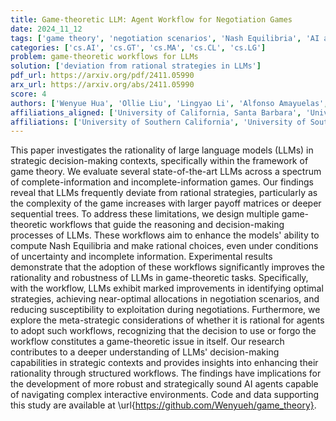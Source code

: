 ```yaml
---
title: Game-theoretic LLM: Agent Workflow for Negotiation Games
date: 2024_11_12
tags: ['game theory', 'negotiation scenarios', 'Nash Equilibria', 'AI agents', 'strategic decision-making', 'large language models', 'meta-strategic considerations']
categories: ['cs.AI', 'cs.GT', 'cs.MA', 'cs.CL', 'cs.LG']
problem: game-theoretic workflows for LLMs
solution: ['deviation from rational strategies in LLMs']
pdf_url: https://arxiv.org/pdf/2411.05990
arx_url: https://arxiv.org/abs/2411.05990
score: 4
authors: ['Wenyue Hua', 'Ollie Liu', 'Lingyao Li', 'Alfonso Amayuelas', 'Julie Chen', 'Lucas Jiang', 'Mingyu Jin', 'Lizhou Fan', 'Fei Sun', 'William Wang', 'Xintong Wang', 'Yongfeng Zhang']
affiliations_aligned: ['University of California, Santa Barbara', 'University of Southern California', 'University of South Florida', 'University of California, Santa Barbara', 'Independent Researcher', 'Independent Researcher', 'University of California, Santa Barbara', 'Harvard University', 'Institute of Computing Technology', 'University of California, Santa Barbara', 'University of California, Santa Barbara', 'Rutgers University, New Brunswick']
affiliations: ['University of Southern California', 'University of South Florida', 'Rutgers University, New Brunswick', 'Independent Researcher', 'Institute of Computing Technology', 'University of California, Santa Barbara', 'Harvard University']
---
```



This paper investigates the rationality of large language models (LLMs) in strategic decision-making contexts, specifically within the framework of game theory. We evaluate several state-of-the-art LLMs across a spectrum of complete-information and incomplete-information games. Our findings reveal that LLMs frequently deviate from rational strategies, particularly as the complexity of the game increases with larger payoff matrices or deeper sequential trees.
  To address these limitations, we design multiple game-theoretic workflows that guide the reasoning and decision-making processes of LLMs. These workflows aim to enhance the models' ability to compute Nash Equilibria and make rational choices, even under conditions of uncertainty and incomplete information. Experimental results demonstrate that the adoption of these workflows significantly improves the rationality and robustness of LLMs in game-theoretic tasks. Specifically, with the workflow, LLMs exhibit marked improvements in identifying optimal strategies, achieving near-optimal allocations in negotiation scenarios, and reducing susceptibility to exploitation during negotiations. Furthermore, we explore the meta-strategic considerations of whether it is rational for agents to adopt such workflows, recognizing that the decision to use or forgo the workflow constitutes a game-theoretic issue in itself.
  Our research contributes to a deeper understanding of LLMs' decision-making capabilities in strategic contexts and provides insights into enhancing their rationality through structured workflows. The findings have implications for the development of more robust and strategically sound AI agents capable of navigating complex interactive environments. Code and data supporting this study are available at \url{https://github.com/Wenyueh/game_theory}.